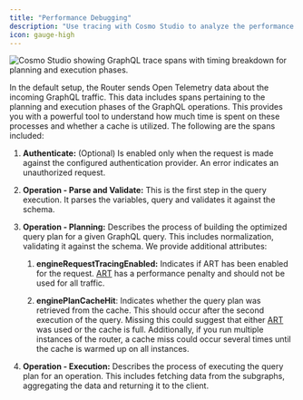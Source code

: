 ```yaml
---
title: "Performance Debugging"
description: "Use tracing with Cosmo Studio to analyze the performance of your GraphQL request and to pinpoint bottlenecks during the query planning or execution phase."
icon: gauge-high
---
```


<Frame caption="Cosmo Studio trace view for GraphQL query performance analysis">
  <img 
    src="/images/router/cosmo-studio-query-tracing-performance.png"
    alt="Cosmo Studio showing GraphQL trace spans with timing breakdown for planning and execution phases."
  />
</Frame>


In the default setup, the Router sends Open Telemetry data about the incoming GraphQL traffic. This data includes spans pertaining to the planning and execution phases of the GraphQL operations. This provides you with a powerful tool to understand how much time is spent on these processes and whether a cache is utilized. The following are the spans included:

1. **Authenticate:** (Optional) Is enabled only when the request is made against the configured authentication provider. An error indicates an unauthorized request.

2. **Operation - Parse and Validate:** This is the first step in the query execution. It parses the variables, query and validates it against the schema.

3. **Operation - Planning:** Describes the process of building the optimized query plan for a given GraphQL query. This includes normalization, validating it against the schema. We provide additional attributes:

   1. **engineRequestTracingEnabled:** Indicates if ART has been enabled for the request. [ART](/router/advanced-request-tracing-art) has a performance penalty and should not be used for all traffic.

   2. **enginePlanCacheHit**: Indicates whether the query plan was retrieved from the cache. This should occur after the second execution of the query. Missing this could suggest that either [ART](/router/advanced-request-tracing-art) was used or the cache is full. Additionally, if you run multiple instances of the router, a cache miss could occur several times until the cache is warmed up on all instances.

4. **Operation - Execution:** Describes the process of executing the query plan for an operation. This includes fetching data from the subgraphs, aggregating the data and returning it to the client.
